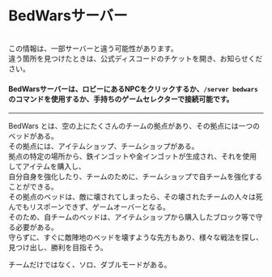 
# BedWarsサーバー
<br/>
<CustomCallout type="warning">この情報は、一部サーバーと違う可能性があります。<br/>違う箇所を見つけたときは、公式ディスコードのチケットを開き、お知らせください。</CustomCallout>

#### BedWarsサーバーは、ロビーにあるNPCをクリックするか、``/server bedwars`` のコマンドを使用するか、手持ちのゲームセレクターで接続可能です。

---

BedWars とは、空の上にたくさんのチームの拠点があり、その拠点には一つのベッドがある。<br/>
その拠点には、アイテムショップ、チームショップがある。<br/>
拠点の特定の場所から、鉄インゴットや金インゴットが生成され、それを使用してアイテムを購入し、<br/>
自分自身を強化したり、チームのために、チームショップで自チームを強化することができる。
<br/>
その拠点のベッドは、敵に壊されてしまったら、その壊されたチームの人々は死んでもリスポーンできず、ゲームオーバーとなる。<br/>
そのため、自チームのベッドは、アイテムショップから購入したブロック等で守る必要がある。<br/>
守らずに、すぐに敵陣地のベッドを壊すような先方もあり、様々な戦法を探し、見つけ出し、勝利を目指そう。

チームだけではなく、ソロ、ダブルモードがある。